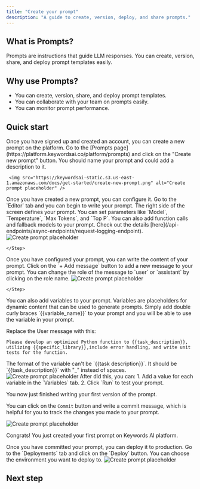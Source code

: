 ```yaml
---
title: "Create your prompt"
description: "A guide to create, version, deploy, and share prompts."
---
```


## What is Prompts?
Prompts are instructions that guide LLM responses. You can create, version, share, and deploy prompt templates easily.

## Why use Prompts?
- You can create, version, share, and deploy prompt templates.
- You can collaborate with your team on prompts easily.
- You can monitor prompt performance.

## Quick start

<Steps>
<Step title="Create a new prompt">
Once you have signed up and created an account, you can create a new prompt on the platform. Go to the [Prompts page](https://platform.keywordsai.co/platform/prompts) and click on the "Create new prompt" button. You should name your prompt and could add a description to it.

     <img src="https://keywordsai-static.s3.us-east-1.amazonaws.com/docs/get-started/create-new-prompt.png" alt="Create prompt placeholder" />
</Step>
<Step title="Configure the prompt">
Once you have created a new prompt, you can configure it. Go to the `Editor` tab and you can begin to write your prompt. The right side of the screen defines your prompt. You can set parameters like `Model`, `Temperature`, `Max Tokens`, and `Top P`. You can also add function calls and fallback models to your prompt. Check out the details [here](/api-endpoints/async-endpoints/request-logging-endpoint).

<img src="https://keywordsai-static.s3.us-east-1.amazonaws.com/docs/get-started/configure-prompt.png" alt="Create prompt placeholder" />

    </Step>
<Step title="Write the content">
Once you have configured your prompt, you can write the content of your prompt. Click on the `+ Add message` button to add a new message to your prompt. You can change the role of the message to `user` or `assistant` by clicking on the role name.

<img src="https://keywordsai-static.s3.us-east-1.amazonaws.com/docs/get-started/write-prompt.png" alt="Create prompt placeholder" />

    </Step>
<Step title="Variables in the prompt">
You can also add variables to your prompt. Variables are placeholders for dynamic content that can be used to generate prompts. Simply add double curly braces `{{variable_name}}` to your prompt and you will be able to use the variable in your prompt.

Replace the User message with this:
```
Please develop an optimized Python function to {{task_description}}, 
utilizing {{specific_library}},include error handling, and write unit tests for the function.
```
<Note>
The format of the variable can't be `{{task description}}`. It should be `{{task_description}}` with "_" instead of spaces.
</Note>
<img src="https://keywordsai-static.s3.us-east-1.amazonaws.com/docs/get-started/prompt-variables.png" alt="Create prompt placeholder" />

</Step>
<Step title="Commit the first version">
After did this, you can:
1. Add a value for each variable in the `Variables` tab.
2. Click `Run` to test your prompt.

You now just finished writing your first version of the prompt.

You can click on the `Commit` button and write a commit message, which is helpful for you to track the changes you made to your prompt.

<img src="https://keywordsai-static.s3.us-east-1.amazonaws.com/docs/get-started/prompt-commit.png" alt="Create prompt placeholder" />

Congrats! You just created your first prompt on Keywords AI platform.

</Step>
<Step title="Deploy to production">
Once you have committed your prompt, you can deploy it to production. Go to the `Deployments` tab and click on the `Deploy` button. You can choose the environment you want to deploy to.

<Frame>
<img src="https://keywordsai-static.s3.us-east-1.amazonaws.com/docs/prompt/prompts-deploy.jpg" alt="Create prompt placeholder" />
</Frame>

</Step>
</Steps>

## Next step
<CardGroup cols={2}>
<Card title="Prompt logging"  href="/features/prompt/prompt-management/monitor-a-prompt">
</Card>
<Card title="Team collaboration"  href="/features/prompt/prompt-management/prompt-collaboration">
    </Card>
    <Card title="Prompt experiments"  href="/features/evaluation/experiments/overview">
  </Card>
</CardGroup>